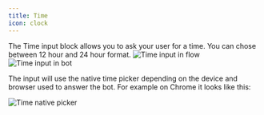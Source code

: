```yaml
---
title: Time
icon: clock
---
```


The Time input block allows you to ask your user for a time. You can chose between 12 hour and 24 hour format.
<Tabs>
  <Tab title="Flow">
    <Frame>
      <img
        src="/images/blocks/inputs/time-flow.png"
        alt="Time input in flow"
        className="rounded-lg"
      />
    </Frame>
  </Tab>
  <Tab title="Bot">
    <Frame>
      <img
        src="/images/blocks/inputs/time-bot.png"
        alt="Time input in bot"
        className="rounded-lg"
      />
    </Frame>
  </Tab>
</Tabs>

The input will use the native time picker depending on the device and browser used to answer the bot. For example on Chrome it looks like this:

<Frame style={{ maxWidth: '400px' }}>
  <img
    src="/images/blocks/inputs/time-native-picker.png"
    alt="Time native picker"
  />
</Frame>

